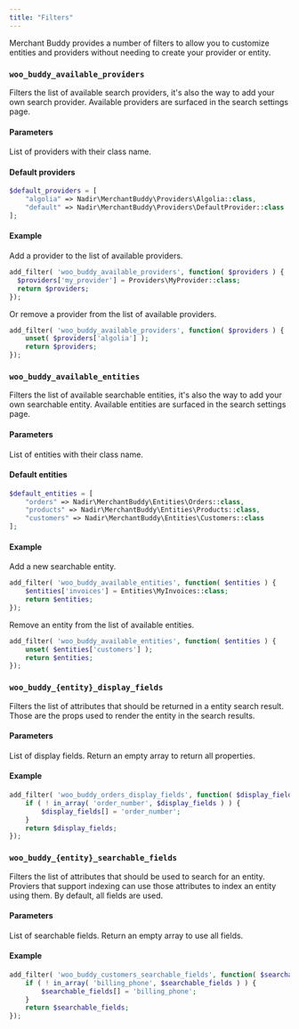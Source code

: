 ```yaml
---
title: "Filters"
---
```


Merchant Buddy provides a number of filters to allow you to customize entities and providers without needing to create your provider or entity.

### `woo_buddy_available_providers`

Filters the list of available search providers, it's also the way to add your own search provider. Available providers are surfaced in the search settings page.

#### Parameters

<ParamField path="providers" type="array">
  List of providers with their class name.
</ParamField>

#### Default providers

```php
$default_providers = [
    "algolia" => Nadir\MerchantBuddy\Providers\Algolia::class,
    "default" => Nadir\MerchantBuddy\Providers\DefaultProvider::class
];
```

#### Example

Add a provider to the list of available providers.

```php
add_filter( 'woo_buddy_available_providers', function( $providers ) {
  $providers['my_provider'] = Providers\MyProvider::class;
  return $providers;
});
```

Or remove a provider from the list of available providers.

```php
add_filter( 'woo_buddy_available_providers', function( $providers ) {
    unset( $providers['algolia'] );
    return $providers;
});
```

### `woo_buddy_available_entities`

Filters the list of available searchable entities, it's also the way to add your own searchable entity. Available entities are surfaced in the search settings page.

#### Parameters

<ParamField path="entities" type="array">
  List of entities with their class name.
</ParamField>

#### Default entities

```php
$default_entities = [
    "orders" => Nadir\MerchantBuddy\Entities\Orders::class,
    "products" => Nadir\MerchantBuddy\Entities\Products::class,
    "customers" => Nadir\MerchantBuddy\Entities\Customers::class
];
```

#### Example

Add a new searchable entity.

```php
add_filter( 'woo_buddy_available_entities', function( $entities ) {
    $entities['invoices'] = Entities\MyInvoices::class;
    return $entities;
});
```

Remove an entity from the list of available entities.

```php
add_filter( 'woo_buddy_available_entities', function( $entities ) {
    unset( $entities['customers'] );
    return $entities;
});
```

### `woo_buddy_{entity}_display_fields`

Filters the list of attributes that should be returned in a entity search result. Those are the props used to render the entity in the search results.

#### Parameters

<ParamField path="display_fields" type="string[]" default="[]">
  List of display fields. Return an empty array to return all properties.
</ParamField>

#### Example

```php
add_filter( 'woo_buddy_orders_display_fields', function( $display_fields ) {
    if ( ! in_array( 'order_number', $display_fields ) ) {
        $display_fields[] = 'order_number';
    }
    return $display_fields;
});
```

### `woo_buddy_{entity}_searchable_fields`

Filters the list of attributes that should be used to search for an entity. Proviers that support indexing can use those attributes to index an entity using them. By default, all fields are used.

#### Parameters

<ParamField path="searchable_fields" type="string[]" default="[]">
  List of searchable fields. Return an empty array to use all fields.
</ParamField>

#### Example

```php
add_filter( 'woo_buddy_customers_searchable_fields', function( $searchable_fields ) {
    if ( ! in_array( 'billing_phone', $searchable_fields ) ) {
        $searchable_fields[] = 'billing_phone';
    }
    return $searchable_fields;
});
```
